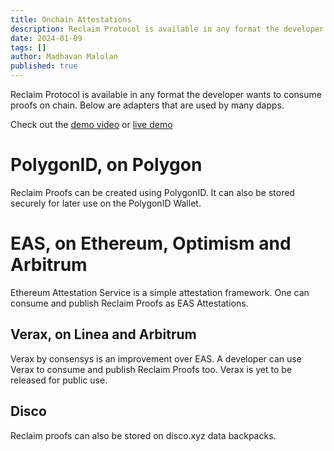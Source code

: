 ```yaml
---
title: Onchain Attestations
description: Reclaim Protocol is available in any format the developer wants to consume proofs on chain. Below are adapters that are used by many dapps.
date: 2024-01-09
tags: []
author: Madhavan Malolan
published: true
---
```


Reclaim Protocol is available in any format the developer wants to consume proofs on chain. Below are adapters that are used by many dapps.

Check out the [demo video](https://blog.reclaimprotocol.org/posts/usecase-onchain/) or [live demo](https://publish-credentials.reclaimprotocol.org/)

# PolygonID, on Polygon

Reclaim Proofs can be created using PolygonID. It can also be stored securely for later use on the PolygonID Wallet.

# EAS, on Ethereum, Optimism and Arbitrum

Ethereum Attestation Service is a simple attestation framework. One can consume and publish Reclaim Proofs as EAS Attestations.

## Verax, on Linea and Arbitrum

Verax by consensys is an improvement over EAS. A developer can use Verax to consume and publish Reclaim Proofs too. Verax is yet to be released for public use.

## Disco

Reclaim proofs can also be stored on disco.xyz data backpacks.
